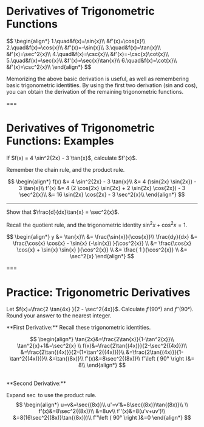 # Derivatives of Trigonometric Functions

<Formula>
$$
\begin{align*}
1.\quad&f(x)=\sin{x}\\
&f'(x)=\cos{x}\\
2.\quad&f(x)=\cos{x}\\
&f'(x)=-\sin{x}\\
3.\quad&f(x)=\tan{x}\\
&f'(x)=\sec^2{x}\\
4.\quad&f(x)=\csc{x}\\
&f'(x)=-\csc{x}\cot{x}\\
5.\quad&f(x)=\sec{x}\\
&f'(x)=\sec{x}\tan{x}\\
6.\quad&f(x)=\cot{x}\\
&f'(x)=\csc^2{x}\\
\end{align*}
$$
</Formula>

Memorizing the above basic derivation is useful, as well as remembering basic trigonometric identities. By using the first two derivation (sin and cos), you can obtain the derivation of the remaining trigonometric functions. 

===

# Derivatives of Trigonometric Functions: Examples

<Example>
If $f(x) = 4 \sin^2{2x} - 3 \tan{x}$, calculate $f'(x)$.
</Example>

Remember the chain rule, and the product rule.

$$
\begin{align*}
f(x) &= 4 \sin^2{2x} - 3 \tan{x}\\
&= 4 (\sin{2x} \sin{2x}) - 3 \tan{x}\\
f'(x) &= 4 (2 \cos{2x} \sin{2x} + 2 \sin{2x} \cos{2x}) - 3 \sec^2{x}\\
&= 16 \sin{2x} \cos{2x} - 3 \sec^2{x}\\
\end{align*}
$$

---

<Example>
Show that $\frac{d}{dx}\tan{x} = \sec^2{x}$.
</Example>

Recall the quotient rule, and the trigonometric identity $\sin^2{x}+\cos^2{x} = 1$.

$$
\begin{align*}
y &= \tan{x}\\
 &= \frac{\sin{x}}{\cos{x}}\\
\frac{dy}{dx} &= \frac{\cos{x} \cos{x} - \sin{x} (-\sin{x}) }{\cos^2{x}} \\
 &= \frac{\cos{x} \cos{x} + \sin{x} \sin{x} }{\cos^2{x}} \\
 &= \frac{ 1 }{\cos^2{x}} \\
 &= \sec^2{x}
\end{align*}
$$

===

# **Practice:** Trigonometric Derivatives

Let $f(x)=\frac{2 \tan{4x} }{2 - \sec^2{4x}}$.  Calculate $f'(90°)$ and $f''(90°)$. Round your answer to the nearest integer.

<Practice id="trigonometric-derivative-1" answer="8" placeholder="f'(90°)" />
<Practice id="trigonometric-derivative-2" answer="0" placeholder="f''(90°)" />

<Explanation>
**First Derivative:**  
Recall these trigonometric identities.

$$
\begin{align*}
\tan{2x}&=\frac{2\tan{x}}{1-\tan^2{x}}\\
\tan^2{x}+1&=\sec^2{x}
\\
f(x)&=\frac{2\tan{(4x)}}{2-\sec^2{(4x)}}\\
&=\frac{2\tan{(4x)}}{2-(1+\tan^2{(4x)})}\\
&=\frac{2\tan{(4x)}}{1-\tan^2{(4x)})}\\
&=\tan{(8x)}\\
f'(x)&=8\sec^2{(8x)}\\
f'\left ( 90° \right )&= 8\\
\end{align*}
$$

<br />
**Second Derivative:**  

Expand $\sec$ to use the product rule.
$$
\begin{align*}
u=v&=\sec{(8x)}\\
u'=v'&=8\sec{(8x)}\tan{(8x)}\\
\\
f'(x)&=8\sec^2{(8x)}\\
&=8uv\\
f''(x)&=8(u'v+uv')\\
&=8(16\sec^2{(8x)}\tan{(8x)})\\
f''\left ( 90° \right )&=0
\end{align*}
$$
</Explanation>